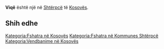 {{Fshat në 
 | Emri                = Viqë
 | EmriAlt                = 
 | NAME_SHORT_FORM=      
 | NAME_GENERIC=      
 | NAME_SORT_NAME_RO=      VIQE
 | FULL_NAME_RO = Viqë
 | FULL_NAME_ND_RO=Viqe
 | SORT_NAME_RG=VIQE
 | FULL_NAME_RG=Viqë
 | FULL_NAME_ND_RG=Viqe
 | SRP_NAME_SHORT_FORM=      
 | SRP_NAME_GENERIC=      
 | SRP_NAME_SORT_NAME_RO=      
 | SRP_FULL_NAME_RO = 
 | SRP_FULL_NAME_ND_RO=
 | SRP_SORT_NAME_RG=
 | SRP_FULL_NAME_RG=
 | SRP_FULL_NAME_ND_RG=
 | Emri (Rasa dhanore) = 
 | Figura              = 
 | Shteti              = Kosovo
 | Komuna              = Shtërpcë
 | Kodi postar         = 
 | Sipërfaqja          = 

 | Popullsia           = 

 | Regj. i popullsisë  = 
 | Dend. e popullsisë  = 
 | Faqja zyrtare       = 
 <!--- Koordinatat ----> 
 | Gjerësia            = 42.265833
 | Gjatësia            = 21.080556
 | Lartësia            = 
}}
'''Viqë''' është një [[]] në [[Shtërpcë]] të [[Kosovës]].

<!-- == Gjeografia == -->
<!-- == Historia == -->
<!-- == Demografia == -->
== Shih edhe ==
{{Komuna Shtërpcë}}
{{Kosovo-Administrata-Cung}}

[[Kategoria:Fshatra në Kosovës]]
[[Kategoria:Fshatra në Kommunes Shtërpcë]]
[[Kategoria:Vendbanime në Kosovës]]